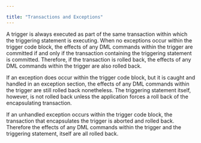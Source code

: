 ---

title: "Transactions and Exceptions"
---

<div id="transactions_and_exceptions" class="registered_link"></div>

A trigger is always executed as part of the same transaction within which the triggering statement is executing. When no exceptions occur within the trigger code block, the effects of any DML commands within the trigger are committed if and only if the transaction containing the triggering statement is committed. Therefore, if the transaction is rolled back, the effects of any DML commands within the trigger are also rolled back.

If an exception does occur within the trigger code block, but it is caught and handled in an exception section, the effects of any DML commands within the trigger are still rolled back nonetheless. The triggering statement itself, however, is not rolled back unless the application forces a roll back of the encapsulating transaction.

If an unhandled exception occurs within the trigger code block, the transaction that encapsulates the trigger is aborted and rolled back. Therefore the effects of any DML commands within the trigger and the triggering statement, itself are all rolled back.